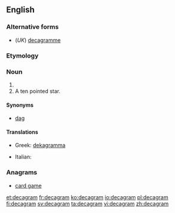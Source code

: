 ==English==

===Alternative forms===
* (''UK'') [[decagramme]]

===Etymology===
{{prefix|deca|gram}}

===Noun===
{{en-noun}}

# {{SI-unit|deca|gram|mass}}
# A ten pointed star.

====Synonyms====
* [[dag]]

====Translations====
{{trans-top|ten grams}}
* Greek: [[dekagramma]]
{{trans-mid}}
* Italian: {{t-|it|decagrammo|m}}
{{trans-bottom}}

===Anagrams===
* [[card game#English|card game]]

[[et:decagram]]
[[fr:decagram]]
[[ko:decagram]]
[[io:decagram]]
[[pl:decagram]]
[[fi:decagram]]
[[sv:decagram]]
[[ta:decagram]]
[[vi:decagram]]
[[zh:decagram]]